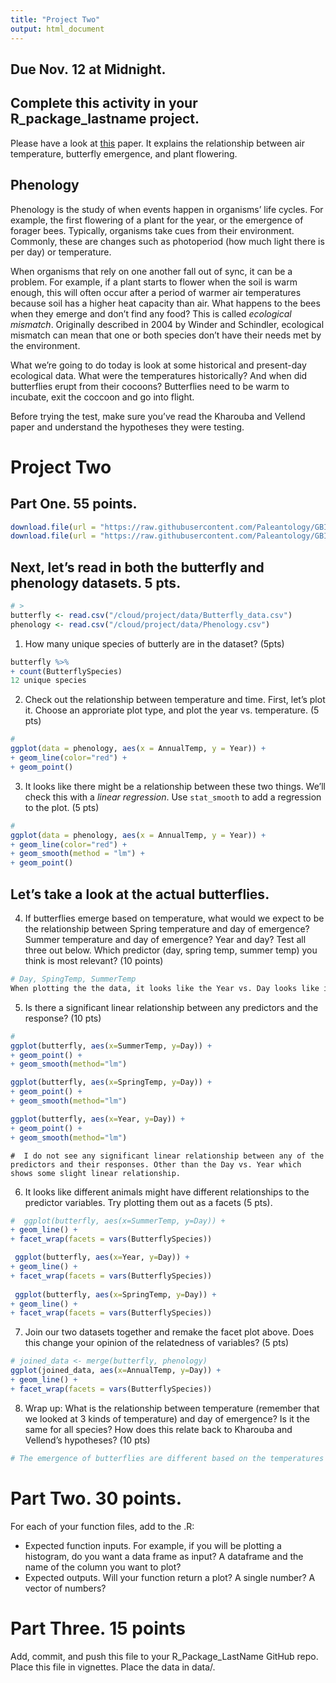 ```yaml
---
title: "Project Two"
output: html_document
---
```

## Due Nov. 12 at Midnight.
## Complete this activity in your R_package_lastname project.

Please have a look at [this](https://besjournals.onlinelibrary.wiley.com/doi/full/10.1111/1365-2656.12373) paper. It explains the relationship between air temperature, butterfly emergence, and plant flowering.


##  Phenology 

Phenology is the study of when events happen in organisms' life cycles. For example, the first flowering of a plant for the year, or the emergence of forager bees. Typically, organisms take cues from their environment. Commonly, these are changes such as photoperiod (how much light there is per day) or temperature. 

When organisms that rely on one another fall out of sync, it can be a problem. For example, if a plant starts to flower when the soil is warm enough, this will often occur after a period of warmer air temperatures because soil has a higher heat capacity than air. What happens to the bees when they emerge and don't find any food? This is called *ecological mismatch*. Originally described in 2004 by Winder and Schindler, ecological mismatch can mean that one or both species don't have their needs met by the environment. 

What we're going to do today is look at some historical and present-day ecological data. What were the temperatures historically? And when did butterflies erupt from their cocoons? Butterflies need to be warm to incubate, exit the coccoon and go into flight. 

Before trying the test, make sure you've read the Kharouba and Vellend paper and understand the hypotheses they were testing.

# Project Two

## Part One. 55 points.

```r
download.file(url = "https://raw.githubusercontent.com/Paleantology/GBIO153H/master/data/Butterfly_data.csv", destfile = "data/Butterfly_data.csv")
download.file(url = "https://raw.githubusercontent.com/Paleantology/GBIO153H/master/data/Phenology_data.csv", destfile = "data/Phenology_data.csv")
```

## Next, let's read in both the butterfly and phenology datasets. 5 pts.

```r
# >
butterfly <- read.csv("/cloud/project/data/Butterfly_data.csv")
phenology <- read.csv("/cloud/project/data/Phenology.csv")
```


1) How many unique species of butterly are in the dataset? (5pts)


```r
butterfly %>%
+ count(ButterflySpecies)
12 unique species
```

2) Check out the relationship between temperature and time. First, let's plot it. Choose an approriate plot type, and plot the year vs. temperature. (5 pts)
```r
# 
ggplot(data = phenology, aes(x = AnnualTemp, y = Year)) + 
+ geom_line(color="red") +
+ geom_point()

```


3. It looks like there might be a relationship between these two things. We'll check this with a *linear regression*. Use `stat_smooth` to add a regression to the plot. (5 pts)


```r
#
ggplot(data = phenology, aes(x = AnnualTemp, y = Year)) +
+ geom_line(color="red") +
+ geom_smooth(method = "lm") +
+ geom_point()
```

## Let's take a look at the actual butterflies.

4) If butterflies emerge based on temperature, what would we expect to be the relationship between Spring temperature and day of emergence? Summer temperature and day of emergence? Year and day? Test all three out below. Which predictor (day, spring temp, summer temp) you think is most relevant? (10 points)

```r
# Day, SpingTemp, SummerTemp
When plotting the the data, it looks like the Year vs. Day looks like it is showing some kind of relevance other than the summer and spring temperatures. 
```

5) Is there a significant linear relationship between any predictors and the response? (10 pts)

```r
#
ggplot(butterfly, aes(x=SummerTemp, y=Day)) +
+ geom_point() +
+ geom_smooth(method="lm")

ggplot(butterfly, aes(x=SpringTemp, y=Day)) +
+ geom_point() +
+ geom_smooth(method="lm")

ggplot(butterfly, aes(x=Year, y=Day)) +
+ geom_point() +
+ geom_smooth(method="lm")

```

```
#  I do not see any significant linear relationship between any of the predictors and their responses. Other than the Day vs. Year which shows some slight linear relationship.
```

6) It looks like different animals might have different relationships to the predictor variables. Try plotting them out as a facets (5 pts).


```r
#  ggplot(butterfly, aes(x=SummerTemp, y=Day)) +
+ geom_line() +
+ facet_wrap(facets = vars(ButterflySpecies))

 ggplot(butterfly, aes(x=Year, y=Day)) +
+ geom_line() +
+ facet_wrap(facets = vars(ButterflySpecies))
 
 ggplot(butterfly, aes(x=SpringTemp, y=Day)) +
+ geom_line() +
+ facet_wrap(facets = vars(ButterflySpecies))
```

7) Join our two datasets together and remake the facet plot above. Does this change your opinion of the relatedness of variables? (5 pts)


```r
# joined_data <- merge(butterfly, phenology)
ggplot(joined_data, aes(x=AnnualTemp, y=Day)) +
+ geom_line() +
+ facet_wrap(facets = vars(ButterflySpecies))
```

8) Wrap up: What is the relationship between temperature (remember that we looked at 3 kinds of temperature) and day of emergence? Is it the same for all species? How does this relate back to Kharouba and Vellend's hypotheses? (10 pts)


```r
# The emergence of butterflies are different based on the temperatures and day. In different butterflies species they tend to emerge differently based on the summer and spring temperatures, in additions the hypothesis wanted to find if rises temperature affected when the butterflies emerged.   
```

# Part Two. 30 points.

For each of your function files, add to the .R:

+ Expected function inputs. For example, if you will be plotting a histogram, do you want a data frame as input? A dataframe and the name of the column you want to plot? 
+ Expected outputs. Will your function return a plot? A single number? A vector of numbers? 

# Part Three. 15 points

Add, commit, and push this file to your R_Package_LastName GitHub repo. Place this file in vignettes. Place the data in data/.
